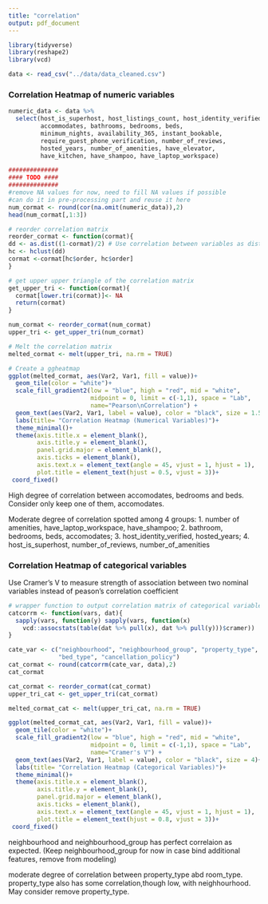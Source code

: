 ```yaml
---
title: "correlation"
output: pdf_document
---
```


```r
library(tidyverse)
library(reshape2)
library(vcd)
```

```r
data <- read_csv("../data/data_cleaned.csv")
```

### Correlation Heatmap of numeric variables ###

```r
numeric_data <- data %>% 
  select(host_is_superhost, host_listings_count, host_identity_verified, 
         accommodates, bathrooms, bedrooms, beds, 
         minimum_nights, availability_365, instant_bookable,
         require_guest_phone_verification, number_of_reviews, 
         hosted_years, number_of_amenities, have_elevator,
         have_kitchen, have_shampoo, have_laptop_workspace) 

##############
#### TODO ####
##############
#remove NA values for now, need to fill NA values if possible 
#can do it in pre-processing part and reuse it here
num_cormat <- round(cor(na.omit(numeric_data)),2)
head(num_cormat[,1:3])
```


```r
# reorder correlation matrix
reorder_cormat <- function(cormat){
dd <- as.dist((1-cormat)/2) # Use correlation between variables as distance
hc <- hclust(dd)
cormat <-cormat[hc$order, hc$order]
}

# get upper upper triangle of the correlation matrix
get_upper_tri <- function(cormat){
  cormat[lower.tri(cormat)]<- NA
  return(cormat)
}

num_cormat <- reorder_cormat(num_cormat)
upper_tri <- get_upper_tri(num_cormat)

# Melt the correlation matrix
melted_cormat <- melt(upper_tri, na.rm = TRUE)

# Create a ggheatmap
ggplot(melted_cormat, aes(Var2, Var1, fill = value))+
  geom_tile(color = "white")+
  scale_fill_gradient2(low = "blue", high = "red", mid = "white", 
                       midpoint = 0, limit = c(-1,1), space = "Lab", 
                       name="Pearson\nCorrelation") +
  geom_text(aes(Var2, Var1, label = value), color = "black", size = 1.5)+
  labs(title= "Correlation Heatmap (Numerical Variables)")+
  theme_minimal()+ 
  theme(axis.title.x = element_blank(),
        axis.title.y = element_blank(),
        panel.grid.major = element_blank(),
        axis.ticks = element_blank(),
        axis.text.x = element_text(angle = 45, vjust = 1, hjust = 1),
        plot.title = element_text(hjust = 0.5, vjust = 3))+
 coord_fixed()

```

High degree of correlation between accomodates, bedrooms and beds. 
Consider only keep one of them, accomodates.

Moderate degree of correlation spotted among 4 groups:
1. number of amenities, have_laptop_workspace, have_shampoo;
2. bathroom, bedrooms, beds, accomodates;
3. host_identity_verified, hosted_years;
4. host_is_superhost, number_of_reviews, number_of_amenities

### Correlation Heatmap of categorical variables ###

Use Cramer's V to measure strength of association between two nominal variables 
instead of peason's correlation coefficient


```r
# wrapper function to output correlation matrix of categorical variables
catcorrm <- function(vars, dat){
  sapply(vars, function(y) sapply(vars, function(x) 
    vcd::assocstats(table(dat %>% pull(x), dat %>% pull(y)))$cramer))
}
```


```r
cate_var <- c("neighbourhood", "neighbourhood_group", "property_type", "room_type",
              "bed_type", "cancellation_policy")
cat_cormat <- round(catcorrm(cate_var, data),2)
cat_cormat
```

```r
cat_cormat <- reorder_cormat(cat_cormat)
upper_tri_cat <- get_upper_tri(cat_cormat)

melted_cormat_cat <- melt(upper_tri_cat, na.rm = TRUE)

ggplot(melted_cormat_cat, aes(Var2, Var1, fill = value))+
  geom_tile(color = "white")+
  scale_fill_gradient2(low = "blue", high = "red", mid = "white", 
                       midpoint = 0, limit = c(-1,1), space = "Lab", 
                       name="Cramer's V") +
  geom_text(aes(Var2, Var1, label = value), color = "black", size = 4)+
  labs(title= "Correlation Heatmap (Categorical Variables)")+
  theme_minimal()+ 
  theme(axis.title.x = element_blank(),
        axis.title.y = element_blank(),
        panel.grid.major = element_blank(),
        axis.ticks = element_blank(),
        axis.text.x = element_text(angle = 45, vjust = 1, hjust = 1),
        plot.title = element_text(hjust = 0.8, vjust = 3))+
 coord_fixed()
```

neighbourhood and neighbourhood_group has perfect correlaion as expected.
(Keep neighbourhood_group for now in case bind additional features, remove from modeling)

moderate degree of correlation between property_type abd room_type. 
property_type also has some correlation,though low, with neighhourhood.
May consider remove property_type.





